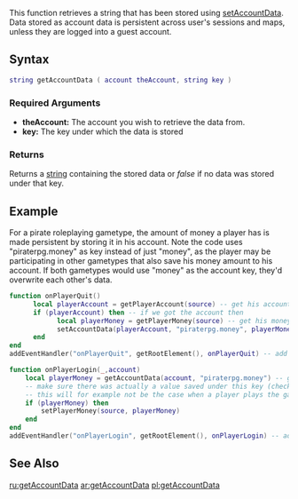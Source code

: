 {{Server function}}

{{Note_box|It is strongly recommended that you use the standard ''module.key'' naming for your keys, as shown in the example below. This prevents collisions between different scripts.}}
This function retrieves a string that has been stored using [[/setAccountData.md|setAccountData]]. Data stored as account data is persistent across user's sessions and maps, unless they are logged into a guest account.

==Syntax== 
<syntaxhighlight lang="lua">
string getAccountData ( account theAccount, string key )
</syntaxhighlight> 
{{OOP||[[/account.md|account]]:getData||setAccountData}}
===Required Arguments=== 
*'''theAccount:''' The account you wish to retrieve the data from.
*'''key:''' The key under which the data is stored

===Returns===
Returns a [[/string.md|string]] containing the stored data or ''false'' if no data was stored under that key.

==Example==
For a pirate roleplaying gametype, the amount of money a player has is made persistent by storing it in his account. Note the code uses "piraterpg.money" as key instead of just "money", as the player may be participating in other gametypes that also save his money amount to his account. If both gametypes would use "money" as the account key, they'd overwrite each other's data.
<syntaxhighlight lang="lua">
function onPlayerQuit()
      local playerAccount = getPlayerAccount(source) -- get his account
      if (playerAccount) then -- if we got the account then
            local playerMoney = getPlayerMoney(source) -- get his money amount
            setAccountData(playerAccount, "piraterpg.money", playerMoney) -- store his current money amount in his account data
      end
end
addEventHandler("onPlayerQuit", getRootElement(), onPlayerQuit) -- add an event handler

function onPlayerLogin(_,account)
    local playerMoney = getAccountData(account, "piraterpg.money") -- get the money amount was store in his account data
    -- make sure there was actually a value saved under this key (check if playerMoney is not false).
    -- this will for example not be the case when a player plays the gametype for the first time
    if (playerMoney) then
        setPlayerMoney(source, playerMoney)
    end
end
addEventHandler("onPlayerLogin", getRootElement(), onPlayerLogin) -- add an event handler
</syntaxhighlight>

==See Also==
{{Account_functions}}

[[/ru:getAccountData.md|ru:getAccountData]]
[[/ar:getAccountData.md|ar:getAccountData]]
[[/pl:getAccountData.md|pl:getAccountData]]